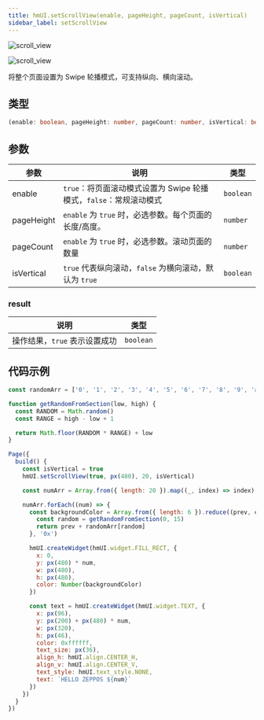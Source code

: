 ```yaml
---
title: hmUI.setScrollView(enable, pageHeight, pageCount, isVertical)
sidebar_label: setScrollView
---
```


![scroll_view](/img/api/scroll_view.gif)

![scroll_view](/img/api/scroll_view_horizon.gif)

将整个页面设置为 Swipe 轮播模式，可支持纵向、横向滚动。

## 类型

```ts
(enable: boolean, pageHeight: number, pageCount: number, isVertical: boolean) => result
```

## 参数

| 参数       | 说明                                                               | 类型      |
| ---------- | ------------------------------------------------------------------ | --------- |
| enable     | `true`：将页面滚动模式设置为 Swipe 轮播模式，`false`：常规滚动模式 | `boolean` |
| pageHeight | `enable` 为 `true` 时，必选参数。每个页面的长度/高度。             | `number`  |
| pageCount  | `enable` 为 `true` 时，必选参数。滚动页面的数量                    | `number`  |
| isVertical | `true` 代表纵向滚动，`false` 为横向滚动，默认为 `true`             | `boolean` |

### result

| 说明                          | 类型      |
| ----------------------------- | --------- |
| 操作结果，`true` 表示设置成功 | `boolean` |

## 代码示例

```js
const randomArr = ['0', '1', '2', '3', '4', '5', '6', '7', '8', '9', 'a', 'b', 'c', 'd', 'e', 'f']

function getRandomFromSection(low, high) {
  const RANDOM = Math.random()
  const RANGE = high - low + 1

  return Math.floor(RANDOM * RANGE) + low
}

Page({
  build() {
    const isVertical = true
    hmUI.setScrollView(true, px(480), 20, isVertical)

    const numArr = Array.from({ length: 20 }).map((_, index) => index)

    numArr.forEach((num) => {
      const backgroundColor = Array.from({ length: 6 }).reduce((prev, curr) => {
        const random = getRandomFromSection(0, 15)
        return prev + randomArr[random]
      }, '0x')

      hmUI.createWidget(hmUI.widget.FILL_RECT, {
        x: 0,
        y: px(480) * num,
        w: px(480),
        h: px(480),
        color: Number(backgroundColor)
      })

      const text = hmUI.createWidget(hmUI.widget.TEXT, {
        x: px(96),
        y: px(200) + px(480) * num,
        w: px(320),
        h: px(46),
        color: 0xffffff,
        text_size: px(36),
        align_h: hmUI.align.CENTER_H,
        align_v: hmUI.align.CENTER_V,
        text_style: hmUI.text_style.NONE,
        text: `HELLO ZEPPOS ${num}`
      })
    })
  }
})
```
